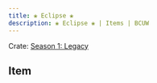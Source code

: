 ---
title: ❀ Eclipse ❀
description: ❀ Eclipse ❀ | Items | BCUW
---

Crate: [Season 1: Legacy](/crates/season/s1/)

## Item
<Cdn path="2D/Legacy" name="❀ Eclipse ❀" ext="png" />